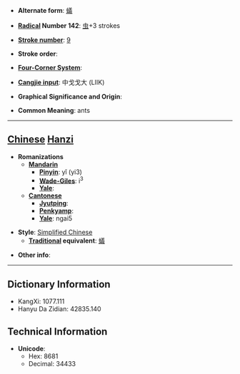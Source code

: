 * '''Alternate form''': [[蟻]]

* '''[[Wiktionary:Chinese radical index| Radical]] Number 142''': [[Wiktionary:Chinese radical index 虫|虫]]+3 strokes

* '''[[Wiktionary:Chinese total strokes index|Stroke number]]''': [[Wiktionary:Chinese total strokes index 9|9]]

* '''Stroke order''': 

* '''[[Wiktionary:Chinese four corner index|Four-Corner System]]''': 

* '''[[Wiktionary:Chinese Cangjie index|Cangjie input]]''': 中戈戈大 (LIIK)

* '''Graphical Significance and Origin''': 

* '''Common Meaning''': ants

----

== [[Chinese]] [[Hanzi]] ==

* '''Romanizations'''
** '''[[Mandarin]]'''
*** '''[[Pinyin]]''': yǐ (yi3)
*** '''[[Wade-Giles]]''': i<sup>3</sup>
*** '''[[Yale]]''': 
** '''[[Cantonese]]'''
*** '''[[Jyutping]]''':
*** '''[[Penkyamp]]''': 
*** '''[[Yale]]''': ngai5

* '''Style''': [[Simplified Chinese]] 
** '''[[Traditional Chinese|Traditional]] equivalent''': [[蟻]]

* '''Other info''': 

----

== Dictionary Information ==

* KangXi: 1077.111
* Hanyu Da Zidian: 42835.140

== Technical Information ==

* '''Unicode''':
** Hex: 8681
** Decimal: 34433